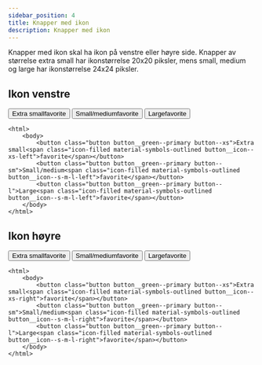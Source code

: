 ```yaml
---
sidebar_position: 4
title: Knapper med ikon
description: Knapper med ikon
---
```


Knapper med ikon skal ha ikon på venstre eller høyre side. Knapper av størrelse extra small har ikonstørrelse 20x20 piksler, mens small, medium og large har ikonstørrelse 24x24 piksler.


## Ikon venstre

<div>
    <button class="button button__green--primary button--xs">Extra small<span class="icon-filled material-symbols-outlined button__icon--xs-left">favorite</span></button>
    <button class="button button__green--primary button--sm">Small/medium<span class="icon-filled material-symbols-outlined button__icon--s-m-l-left">favorite</span></button>
    <button class="button button__green--primary button--l">Large<span class="icon-filled material-symbols-outlined button__icon--s-m-l-left">favorite</span></button> 
</div>       

```markup 
<html>
    <body>
        <button class="button button__green--primary button--xs">Extra small<span class="icon-filled material-symbols-outlined button__icon--xs-left">favorite</span></button>
        <button class="button button__green--primary button--sm">Small/medium<span class="icon-filled material-symbols-outlined button__icon--s-m-l-left">favorite</span></button>
        <button class="button button__green--primary button--l">Large<span class="icon-filled material-symbols-outlined button__icon--s-m-l-left">favorite</span></button> 
    </body>
</html>
```


## Ikon høyre

<div>
    <button class="button button__green--primary button--xs">Extra small<span class="icon-filled material-symbols-outlined button__icon--xs-right">favorite</span></button> 
    <button class="button button__green--primary button--sm">Small/medium<span class="icon-filled material-symbols-outlined button__icon--s-m-l-right">favorite</span></button>
    <button class="button button__green--primary button--l">Large<span class="icon-filled material-symbols-outlined button__icon--s-m-l-right">favorite</span></button>
</div>       

```markup 
<html>
    <body>
        <button class="button button__green--primary button--xs">Extra small<span class="icon-filled material-symbols-outlined button__icon--xs-right">favorite</span></button>
        <button class="button button__green--primary button--sm">Small/medium<span class="icon-filled material-symbols-outlined button__icon--s-m-l-right">favorite</span></button> 
        <button class="button button__green--primary button--l">Large<span class="icon-filled material-symbols-outlined button__icon--s-m-l-right">favorite</span></button>
    </body>
</html>
```
